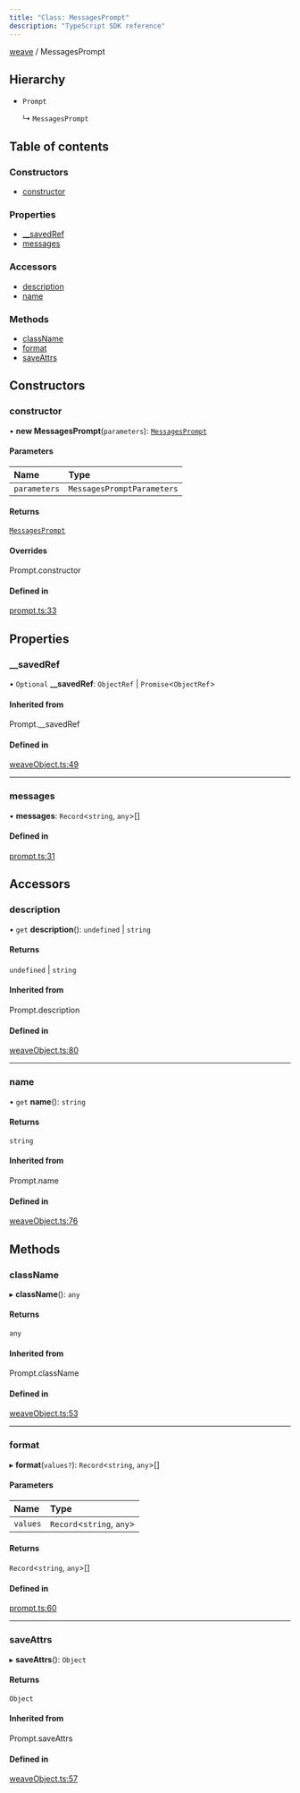 ```yaml
---
title: "Class: MessagesPrompt"
description: "TypeScript SDK reference"
---
```


[weave](../index) / MessagesPrompt



## Hierarchy

- `Prompt`

  ↳ `MessagesPrompt`

## Table of contents

### Constructors

- [constructor](./MessagesPrompt#constructor)

### Properties

- [\_\_savedRef](./MessagesPrompt#__savedref)
- [messages](./MessagesPrompt#messages)

### Accessors

- [description](./MessagesPrompt#description)
- [name](./MessagesPrompt#name)

### Methods

- [className](./MessagesPrompt#classname)
- [format](./MessagesPrompt#format)
- [saveAttrs](./MessagesPrompt#saveattrs)

## Constructors

### constructor

• **new MessagesPrompt**(`parameters`): [`MessagesPrompt`](./MessagesPrompt)

#### Parameters

| Name | Type |
| :------ | :------ |
| `parameters` | `MessagesPromptParameters` |

#### Returns

[`MessagesPrompt`](./MessagesPrompt)

#### Overrides

Prompt.constructor

#### Defined in

[prompt.ts:33](https://github.com/wandb/weave/blob/b1d9129c93572ba073682dba39c7e414a0627f7e/sdks/node/src/prompt.ts#L33)

## Properties

### \_\_savedRef

• `Optional` **\_\_savedRef**: `ObjectRef` \| `Promise`\<`ObjectRef`\>

#### Inherited from

Prompt.\_\_savedRef

#### Defined in

[weaveObject.ts:49](https://github.com/wandb/weave/blob/b1d9129c93572ba073682dba39c7e414a0627f7e/sdks/node/src/weaveObject.ts#L49)

___

### messages

• **messages**: `Record`\<`string`, `any`\>[]

#### Defined in

[prompt.ts:31](https://github.com/wandb/weave/blob/b1d9129c93572ba073682dba39c7e414a0627f7e/sdks/node/src/prompt.ts#L31)

## Accessors

### description

• `get` **description**(): `undefined` \| `string`

#### Returns

`undefined` \| `string`

#### Inherited from

Prompt.description

#### Defined in

[weaveObject.ts:80](https://github.com/wandb/weave/blob/b1d9129c93572ba073682dba39c7e414a0627f7e/sdks/node/src/weaveObject.ts#L80)

___

### name

• `get` **name**(): `string`

#### Returns

`string`

#### Inherited from

Prompt.name

#### Defined in

[weaveObject.ts:76](https://github.com/wandb/weave/blob/b1d9129c93572ba073682dba39c7e414a0627f7e/sdks/node/src/weaveObject.ts#L76)

## Methods

### className

▸ **className**(): `any`

#### Returns

`any`

#### Inherited from

Prompt.className

#### Defined in

[weaveObject.ts:53](https://github.com/wandb/weave/blob/b1d9129c93572ba073682dba39c7e414a0627f7e/sdks/node/src/weaveObject.ts#L53)

___

### format

▸ **format**(`values?`): `Record`\<`string`, `any`\>[]

#### Parameters

| Name | Type |
| :------ | :------ |
| `values` | `Record`\<`string`, `any`\> |

#### Returns

`Record`\<`string`, `any`\>[]

#### Defined in

[prompt.ts:60](https://github.com/wandb/weave/blob/b1d9129c93572ba073682dba39c7e414a0627f7e/sdks/node/src/prompt.ts#L60)

___

### saveAttrs

▸ **saveAttrs**(): `Object`

#### Returns

`Object`

#### Inherited from

Prompt.saveAttrs

#### Defined in

[weaveObject.ts:57](https://github.com/wandb/weave/blob/b1d9129c93572ba073682dba39c7e414a0627f7e/sdks/node/src/weaveObject.ts#L57)